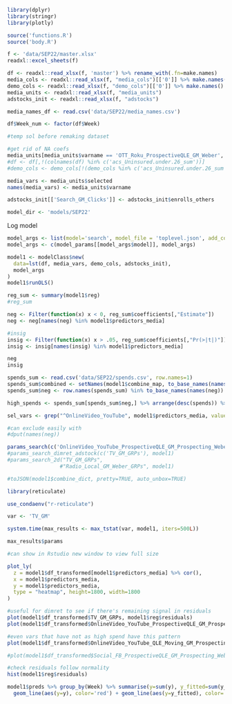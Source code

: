 ```r
library(dplyr)
library(stringr)
library(plotly)

source('functions.R')
source('body.R')
```

```r
f <- 'data/SEP22/master.xlsx'
readxl::excel_sheets(f)

df <- readxl::read_xlsx(f, 'master') %>% rename_with(.fn=make.names)
media_cols <- readxl::read_xlsx(f, "media_cols")[['0']] %>% make.names()
demo_cols <- readxl::read_xlsx(f, "demo_cols")[['0']] %>% make.names()
media_units <- readxl::read_xlsx(f, "media_units")
adstocks_init <- readxl::read_xlsx(f, "adstocks")

media_names_df <- read.csv('data/SEP22/media_names.csv')
```

```r
df$Week_num <- factor(df$Week)

#temp sol before remaking dataset

#get rid of NA coefs
media_units[media_units$varname == 'OTT_Roku_ProspectiveQLE_GM_Weber', 'selected'] = 'OTT_Roku_ProspectiveQLE_GM_Weber_Impressions'
#df <- df[,!(colnames(df) %in% c('acs_Uninsured.under.26_sum'))]
#demo_cols <- demo_cols[!(demo_cols %in% c('acs_Uninsured.under.26_sum'))]
```

```r
media_vars <- media_units$selected
names(media_vars) <- media_units$varname

adstocks_init[['Search_GM_Clicks']] <- adstocks_init$enrolls_others
```

```r
model_dir <- 'models/SEP22'
```

Log model
```r
model_args <- list(model='search', model_file = 'toplevel.json', add_cols=c('Week_num'), log=FALSE, scale=1)
model_args <- c(model_params[[model_args$model]], model_args)

model1 <- modelClass$new(
  data=lst(df, media_vars, demo_cols, adstocks_init),
  model_args
)
model1$runOLS()

reg_sum <- summary(model1$reg)
#reg_sum
```

```r
neg <- Filter(function(x) x < 0, reg_sum$coefficients[,"Estimate"])
neg <- neg[names(neg) %in% model1$predictors_media]

#insig
insig <- Filter(function(x) x > .05, reg_sum$coefficients[,"Pr(>|t|)"])
insig <- insig[names(insig) %in% model1$predictors_media]

neg
insig

spends_sum <- read.csv('data/SEP22/spends.csv', row.names=1)
spends_sum$combined <- setNames(model1$combine_map, to_base_names(names(model1$combine_map)))[row.names(spends_sum)]
spends_sum$neg <- row.names(spends_sum) %in% to_base_names(names(neg))

high_spends <- spends_sum[spends_sum$neg,] %>% arrange(desc(spends)) %>% slice(1:3) %>% row.names()

sel_vars <- grep("^OnlineVideo_YouTube", model1$predictors_media, value=TRUE)

#can exclude easily with
#dput(names(neg))
```


```r
params_search(c('OnlineVideo_YouTube_ProspectiveQLE_GM_Prospecting_Weber_Clicks'), model1)
#params_search_dimret_adstock(c('TV_GM_GRPs'), model1)
#params_search_2d("TV_GM_GRPs", 
                 #"Radio_Local_GM_Weber_GRPs", model1)

#toJSON(model1$combine_dict, pretty=TRUE, auto_unbox=TRUE)
```

```r
library(reticulate)

use_condaenv("r-reticulate")
```

```r
var <- 'TV_GM'

system.time(max_results <- max_tstat(var, model1, iters=500L)) 

max_results$params
```

```r
#can show in Rstudio new window to view full size

plot_ly(
  z = model1$df_transformed[model1$predictors_media] %>% cor(),
  x = model1$predictors_media,
  y = model1$predictors_media,
  type = "heatmap", height=1800, width=1800
)
```

```r
#useful for dimret to see if there's remaining signal in residuals
plot(model1$df_transformed$TV_GM_GRPs, model1$reg$residuals)
plot(model1$df_transformed$OnlineVideo_YouTube_ProspectiveQLE_GM_Prospecting_Weber_Clicks, model1$reg$residuals)

#even vars that have not as high spend have this pattern
plot(model1$df_transformed$OnlineVideo_YouTube_QLE_Moving_GM_Prospecting_Weber_Clicks, model1$reg$residuals)

#plot(model1$df_transformed$Social_FB_ProspectiveQLE_GM_Prospecting_Weber_Clicks, model1$reg$residuals)

#check residuals follow normality
hist(model1$reg$residuals)
```

```r
model1$preds %>% group_by(Week) %>% summarise(y=sum(y), y_fitted=sum(y_fitted)) %>% ggplot(aes(x=Week, group=1)) +
  geom_line(aes(y=y), color='red') + geom_line(aes(y=y_fitted), color='green')
```

